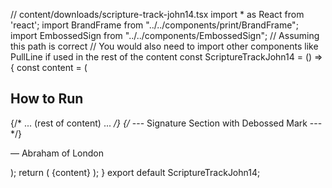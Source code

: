 ﻿// content/downloads/scripture-track-john14.tsx import * as React from 'react'; import BrandFrame from "../../components/print/BrandFrame"; import EmbossedSign from "../../components/EmbossedSign"; // Assuming this path is correct // You would also need to import other components like PullLine if used in the rest of the content const ScriptureTrackJohn14 = () => { const content = ( <div className="text-deepCharcoal"> <h2>How to Run</h2> {/* ... (rest of content) ... */} {/* --- Signature Section with Debossed Mark --- */} <div className="mt-12 pt-8 border-t border-lightGrey flex flex-col items-end"> <EmbossedSign src="/assets/images/signature/abraham-of-london-cursive.svg" alt="Abraham of London Signature" width={200} height={60} effect="deboss" baseColor="transparent" className="mb-1" /> <p className="text-sm font-serif text-forest">— Abraham of London</p> </div> </div> ); return ( <BrandFrame title="Scripture Track — John 14" subtitle="Assurance • Obedience • The Helper • Peace" pageSize="A4" > {content} </BrandFrame> ); } export default ScriptureTrackJohn14;
